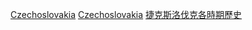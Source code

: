 {{Commons category|Czechoslovakia by decade}}
[[Category:各國各年代|Czechoslovakia]]
[[Category:各年代歐洲|Czechoslovakia]]
[[Category:捷克斯洛伐克各時期歷史|]]